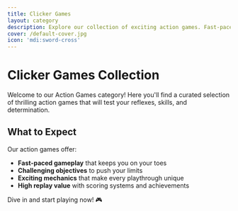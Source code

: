 ```yaml
---
title: Clicker Games
layout: category
description: Explore our collection of exciting action games. Fast-paced gameplay, challenging levels, and endless fun await!
cover: /default-cover.jpg
icon: 'mdi:sword-cross'
---
```


# Clicker Games Collection

Welcome to our Action Games category! Here you'll find a curated selection of thrilling action games that will test your reflexes, skills, and determination.

## What to Expect

Our action games offer:

- **Fast-paced gameplay** that keeps you on your toes
- **Challenging objectives** to push your limits
- **Exciting mechanics** that make every playthrough unique
- **High replay value** with scoring systems and achievements

Dive in and start playing now! 🎮
